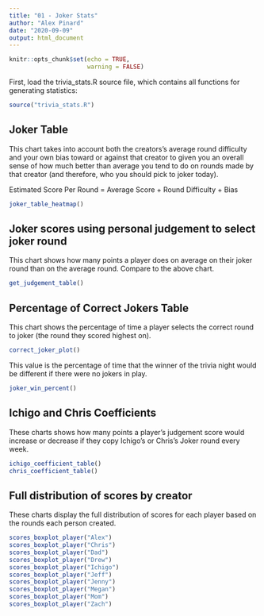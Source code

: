 ```yaml
---
title: "01 - Joker Stats"
author: "Alex Pinard"
date: "2020-09-09"
output: html_document
---
```


```r
knitr::opts_chunk$set(echo = TRUE,
                      warning = FALSE)
```

First, load the trivia_stats.R source file, which contains all functions for generating statistics:

```r
source("trivia_stats.R")
```

## Joker Table

This chart takes into account both the creators's average round difficulty and your own bias toward or against that creator to given you an overall sense of how much better than average you tend to do on rounds made by that creator (and therefore, who you should pick to joker today).

Estimated Score Per Round = Average Score + Round Difficulty + Bias


```r
joker_table_heatmap()
```

## Joker scores using personal judgement to select joker round

This chart shows how many points a player does on average on their joker round than on the average round. Compare to the above chart.

```r
get_judgement_table()
```

## Percentage of Correct Jokers Table

This chart shows the percentage of time a player selects the correct round to joker (the round they scored highest on).

```r
correct_joker_plot()
```

This value is the percentage of time that the winner of the trivia night would be different if there were no jokers in play.

```r
joker_win_percent()
```

## Ichigo and Chris Coefficients

These charts shows how many points a player's judgement score would increase or decrease if they copy Ichigo's or Chris's Joker round every week.
```r
ichigo_coefficient_table()
chris_coefficient_table()
```

## Full distribution of scores by creator

These charts display the full distribution of scores for each player based on the rounds each person created.

```r
scores_boxplot_player("Alex")
scores_boxplot_player("Chris")
scores_boxplot_player("Dad")
scores_boxplot_player("Drew")
scores_boxplot_player("Ichigo")
scores_boxplot_player("Jeff")
scores_boxplot_player("Jenny")
scores_boxplot_player("Megan")
scores_boxplot_player("Mom")
scores_boxplot_player("Zach")
```

